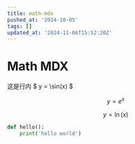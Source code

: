 ```yaml
---
title: math-mdx
pushed_at: '2024-10-05'
tags: []
updated_at: '2024-11-06T15:52:20Z'
---
```


# Math MDX

这是行内 $ y = \sin(x) $

$$
y = e^x
$$
```math
y = \ln(x)
```
```py
def hello():
    print('hello world')
```
